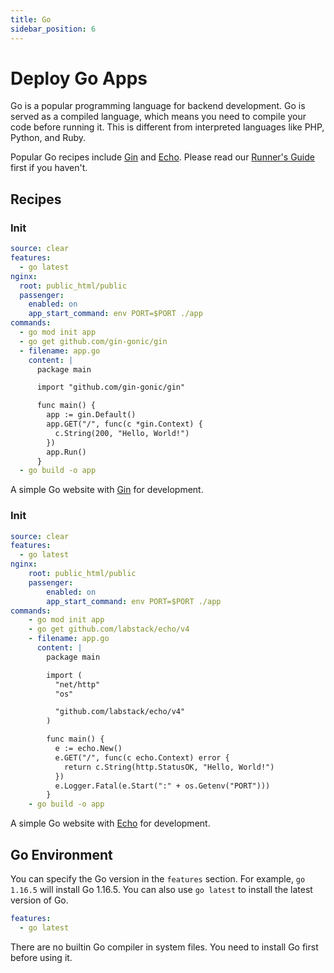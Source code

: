 ```yaml
---
title: Go
sidebar_position: 6
---
```




# Deploy Go Apps

Go is a popular programming language for backend development. Go is served as a compiled language, which means you need to compile your code before running it. This is different from interpreted languages like PHP, Python, and Ruby.

Popular Go recipes include [Gin](https://gin-gonic.com/) and [Echo](https://echo.labstack.com/). Please read our [Runner's Guide](../features/runner.mdx) first if you haven't.

## Recipes

<Tabs>
  <TabItem value="gin" label="Gin" default>

### Init

```yaml
source: clear
features:
  - go latest
nginx:
  root: public_html/public
  passenger:
    enabled: on
    app_start_command: env PORT=$PORT ./app
commands:
  - go mod init app
  - go get github.com/gin-gonic/gin
  - filename: app.go
    content: |
      package main

      import "github.com/gin-gonic/gin"

      func main() {
        app := gin.Default()
        app.GET("/", func(c *gin.Context) {
          c.String(200, "Hello, World!")
        })
        app.Run()
      }
  - go build -o app
```

A simple Go website with [Gin](https://gin-gonic.com/) for development.

  </TabItem>
  <TabItem value="echo" label="Echo">
    
### Init
    
```yaml 
source: clear
features:
  - go latest
nginx:
    root: public_html/public
    passenger:
        enabled: on
        app_start_command: env PORT=$PORT ./app
commands:
    - go mod init app
    - go get github.com/labstack/echo/v4
    - filename: app.go
      content: |
        package main

        import (
          "net/http"
          "os"

          "github.com/labstack/echo/v4"
        )

        func main() {
          e := echo.New()
          e.GET("/", func(c echo.Context) error {
            return c.String(http.StatusOK, "Hello, World!")
          })
          e.Logger.Fatal(e.Start(":" + os.Getenv("PORT")))
        }
    - go build -o app
```

A simple Go website with [Echo](https://echo.labstack.com/) for development.

  </TabItem>

</Tabs>
 
## Go Environment

You can specify the Go version in the `features` section. For example, `go 1.16.5` will install Go 1.16.5. You can also use `go latest` to install the latest version of Go.

```yaml
features:
  - go latest
```

There are no builtin Go compiler in system files. You need to install Go first before using it.


